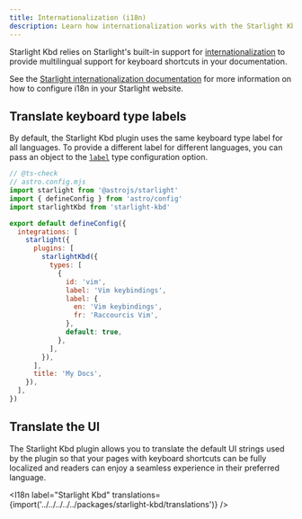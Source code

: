 ```yaml
---
title: Internationalization (i18n)
description: Learn how internationalization works with the Starlight Kbd plugin
---
```


Starlight Kbd relies on Starlight's built-in support for [internationalization](https://starlight.astro.build/guides/i18n/) to provide multilingual support for keyboard shortcuts in your documentation.

See the [Starlight internationalization documentation](https://starlight.astro.build/guides/i18n/) for more information on how to configure i18n in your Starlight website.

## Translate keyboard type labels

By default, the Starlight Kbd plugin uses the same keyboard type label for all languages.
To provide a different label for different languages, you can pass an object to the [`label`](/configuration/#label) type configuration option.

```js del={15} ins={16-19}
// @ts-check
// astro.config.mjs
import starlight from '@astrojs/starlight'
import { defineConfig } from 'astro/config'
import starlightKbd from 'starlight-kbd'

export default defineConfig({
  integrations: [
    starlight({
      plugins: [
        starlightKbd({
          types: [
            {
              id: 'vim',
              label: 'Vim keybindings',
              label: {
                en: 'Vim keybindings',
                fr: 'Raccourcis Vim',
              },
              default: true,
            },
          ],
        }),
      ],
      title: 'My Docs',
    }),
  ],
})
```

## Translate the UI

The Starlight Kbd plugin allows you to translate the default UI strings used by the plugin so that your pages with keyboard shortcuts can be fully localized and readers can enjoy a seamless experience in their preferred language.


<I18n label="Starlight Kbd" translations={import('../../../../../packages/starlight-kbd/translations')} />
